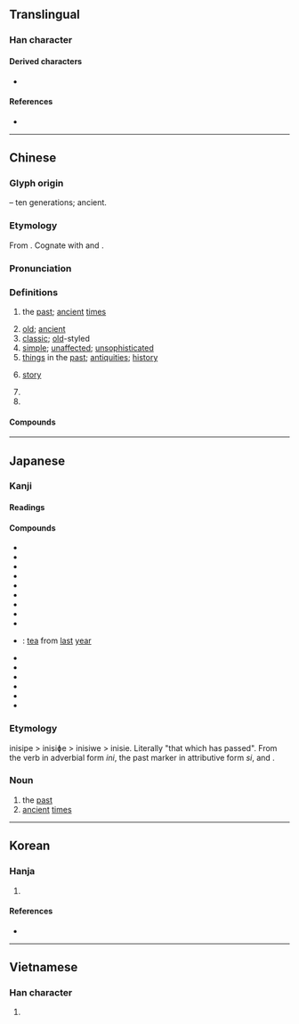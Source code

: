 {{character info/new}}
{{also|吉|𠮷}}
==Translingual==

===Han character===
{{Han char|rn=30|rad=口|as=02|sn=5|four=40600|canj=JR|ids=⿱十口}}

====Derived characters====
*{{lang|mul|[[固]] [[周]] [[苦]] [[胡]] [[辜]] [[姑]] [[居]] [[怙]] [[沽]] [[蛄]] [[故]] [[枯]] [[鈷]] [[詁]] [[鴣]]}}

====References====
* {{Han ref|kx=0171.080|dkj=03233|dj=0380.060|hdz=10568.030|uh=53E4|ud=21476|bh=A56A|bd=42346}}

----

==Chinese==
{{zh-forms|alt=𠖠-archaic}}

===Glyph origin===
{{Han etyl}}
{{Han compound|十|t1=ten|口|t2=mouth; generation|ls=ic}} – ten generations; ancient.

===Etymology===
From {{inh|zh|sit-pro|*r-ga||old}}. Cognate with {{och-l|故|old things; former; dead}} and {{cog|bo|རྒ||to be old; aged}}.

===Pronunciation===
{{zh-pron
|m=gǔ
|m-s=gu3
|c=gu2
|h=pfs=kú
|mn=kó͘
|w=2ku
|mc=y
|oc=y
|ma=
|cat=a,pn
}}

===Definitions===
{{zh-hanzi}}

# the [[past]]; [[ancient]] [[times]]
#: {{zh-x|古今|'''ancient''' and modern '''time'''s}}
# [[old]]; [[ancient]]
# [[classic]]; [[old]]-styled
# [[simple]]; [[unaffected]]; [[unsophisticated]]
# [[thing]]s in the [[past]]; [[antiquities]]; [[history]]
# {{lb|zh|Cantonese|Hakka|Min Nan}} [[story]]
#: {{zh-x|講古|to tell a '''story'''|C}}
# {{zh-abbrev|古體詩|ancient-style poem}}
# {{surname|lang=zh}}

====Compounds====
{{zh-der|古奧|古巴|古板|古幣|古剎|古城|古祠|古瓷|古代|古道|古道熱腸|古典|古典主義|古調不彈|古董|古動物學|古都|古爾邦節|古方|古方兒|古風|古怪|古國|古畫|古話|古籍|古記|古跡/古蹟/古迹|古今|古今中外|古井無波|古勁|古舊|古來|古蘭經|古老|古老肉|古曆|古廟|古墓|古樸|古氣|古錢|古琴|古趣|古人|古色古香|古生代|古生界|古生物|古詩|古時|古書|古體詩|古銅色|古玩|古往今來|古為今用|古文|古文字|古物|古昔|古稀|古訓|古雅|古諺|古音|古語|古猿|古遠|古箏|古植物學|古裝|古拙|中古|七古|上古|不古|五古|亙古|仿古|作古|來古|先古|千古|博古|反古|古井|古作|古例|古制|古厝|古史|古堡|古妝|古始|古學|古寫|古寺|古屋|古式|古德|古意|古憋|古早|古晉|古本|古柯|古槧|古樂|古法|古渡|古玉|古磚|古籀|古者|古賢|古賦|古遊|古邈|古鄰|古銅|古門|古陸|古隸|古韻|大古|太古|好古|希古|師古|弔古|往古|待古|復古|慕古|懷古|振古|擬古|敻古|暮古|曠古|汲古|治古|泥古|淳古|特古|玍古|疑古|盤古|萬古|稽古|積古|終古|考古|自古|覽古|訪古|說古|講古|變古|轢古|近古|述古|遠古|邃古|高古}}

{{zh-cat|Elementary}}

----

==Japanese==

===Kanji===
{{ja-kanji|grade=2|rs=口02}}

====Readings====
{{ja-readings
|goon=く
|kanon=こ
|kun=ふる-い, ふる-す, いにしえ-<いにしへ
}}

====Compounds====
{{der-top|Compounds}}
* {{ja-r|古意|こい}}
* {{ja-r|古雅|こが}}
* {{ja-r|古稀|こき}}
* {{ja-r|古今|ここん}}
* {{ja-r|古参|こさん}}
* {{ja-r|古址|こし}}
* {{ja-r|古式|こしき}}
* {{ja-r|古色|こしょく}}
* {{ja-r|古称|こしょう}}
* {{ja-r|古茶|こちゃ}}: [[tea]] from [[last]] [[year]]
* {{ja-r|古典|こてん}}
* {{ja-r|古都|こと}}
* {{ja-r|古風|こふう}}
* {{ja-r|古文|こぶん}}
* {{ja-r|古来|こらい}}
* {{ja-r|名古屋|^なごや}}
{{der-bottom}}

===Etymology===
inisipe > inisiɸe > inisiwe > inisie.
Literally "that which has passed". From the verb {{m|ja|往ぬ|tr=inu|pass}} in adverbial form ''ini'', the past marker {{m|ja|き|tr=ki}} in attributive form ''si'', and {{m|ja|方|tr=pe||time, direction}}.

===Noun===
{{ja-noun|いにしえ|hhira=いにしへ}}

# the [[past]]
# [[ancient]] [[time]]s

----

==Korean==

===Hanja===
{{ko-hanja|hangeul=고|rv=go|mr=ko|eumhun=예|ehrv=ye|ehmr=ye|ehy=}}

# {{defn|lang=ko|sort=口02}}

====References====
* {{Hanja ref|nav=8041}}

----

==Vietnamese==

===Han character===
{{vi-hantu|[[cổ]], [[cỗ]], [[kẻ]], [[khương]]|rs=口02}}

# {{defn|lang=vi|sort=口02}}